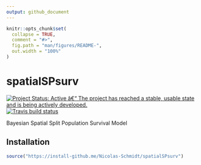```yaml
---
output: github_document
---
```


<!-- README.md is generated from README.Rmd. Please edit that file -->

```r
knitr::opts_chunk$set(
  collapse = TRUE,
  comment = "#>",
  fig.path = "man/figures/README-",
  out.width = "100%"
)
```

# spatialSPsurv

<!-- badges: start -->
[![Project Status: Active â€“ The project has reached a stable, usable
state and is being actively
developed.](https://www.repostatus.org/badges/latest/active.svg)](https://www.repostatus.org/#active)
[![Travis build status](https://travis-ci.com/Nicolas-Schmidt/spatialSPsurv.svg?branch=master)](https://travis-ci.com/Nicolas-Schmidt/spatialSPsurv)
<!-- badges: end -->

Bayesian Spatial Split Population Survival Model

## Installation

``` r
source("https://install-github.me/Nicolas-Schmidt/spatialSPsurv")
```
